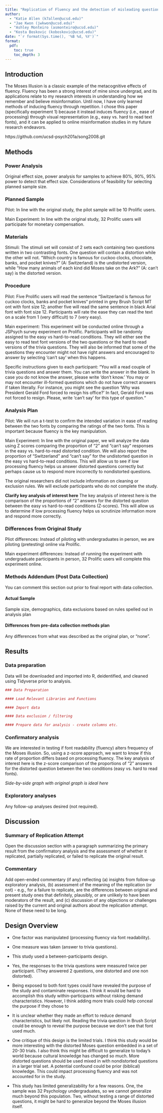 ```yaml
---
title: "Replication of Fluency and the detection of misleading questions: Low processing fluency attenuates the Moses Illusion (Experiment 1) by Song & Schwarz (2008, Social Cognition)"
author: 
  - "Katie Allen (k7allen@ucsd.edu)" 
  - "Jae Kwon (jwkwon@ucsd.edu)" 
  - "Ashley Monteiro (asmonteiro@ucsd.edu)" 
  - "Kosta Boskovic (koboskovic@ucsd.edu)"
date: "`r format(Sys.time(), '%B %d, %Y')`"
format: 
  pdf:
    toc: true
    toc_depth: 3
---
```


<!-- Replication reports should all use this template to standardize reporting across projects.  These reports will be public supplementary materials that accompany the summary report(s) of the aggregate results. -->

## Introduction

The Moses Illusion is a classic example of the metacognitive effects of fluency. Fluency has been a strong interest of mine since undergrad, and its applications relate to my research interests in understanding how we remember and believe misinformation. Until now, I have only learned methods of inducing fluency through repetition. I chose this paper (specifically experiment 1) because it instead induces fluency (i.e., ease of processing) through visual representation (e.g., easy vs. hard to read text fonts), and it can be applied to online misinformation studies in my future research endeavors.

https://github.com/ucsd-psych201a/song2008.git

## Methods

### Power Analysis

Original effect size, power analysis for samples to achieve 80%, 90%, 95% power to detect that effect size. Considerations of feasibility for selecting planned sample size.

### Planned Sample

Pilot: In line with the original study, the pilot sample will be 10 Prolific users.

Main Experiment: In line with the original study, 32 Prolific users will participate for monetary compensation.

### Materials

Stimuli: The stimuli set will consist of 2 sets each containing two questions written in two contrasting fonts. One question will contain a distortion while the other will not. "Which country is famous for cuckoo clocks, chocolate, banks, and pocket knives?" (A: Switzerland) is the undistorted version, while "How many animals of each kind did Moses take on the Ark?" (A: can’t say) is the distorted version.

### Procedure

Pilot: Five Prolific users will read the sentence “Switzerland is famous for cuckoo clocks, banks and pocket knives“ printed in grey Brush Script MT ont with font size 12; another five will read the same sentence in black Arial font with font size 12. Participants will rate the ease they can read the text on a scale from 1 (very difficult) to 7 (very easy).

Main experiment: This experiment will be conducted online through a JSPsych survey experiment on Prolific. Participants will be randomly assigned to the easy vs hard-to-read conditions. They will either see the easy to read text font versions of the two questions or the hard to read versions of the trivia questions. They will also be informed that some of the questions they encounter might not have right answers and encouraged to answer by selecting ‘can’t say’ when this happens.

Specific instructions given to each participant: “You will a read couple of trivia questions and answer them. You can write the answer in the blank. In case you do not know the answer, please write 'don't know.' You may or may not encounter ill-formed questions which do not have correct answers if taken literally. For instance, you might see the question 'Why was President Gerald Ford forced to resign his office?' In fact, Gerald Ford was not forced to resign. Please, write 'can't say' for this type of question.“

### Analysis Plan

Pilot: We will run a t-test to confirm the intended variation in ease of reading between the two fonts by comparing the ratings of the two fonts. This is important because fluency is the key manipulation.

Main Experiment: In line with the original paper, we will analyze the data using Z scores comparing the proportion of "2" and "can't say" responses in the easy vs. hard-to-read distorted condition. We will also report the proportion of "Switzerland" and "can't say" for the undistorted question in the easy vs hard-to-read conditions. This will allow us to see if low processing fluency helps us answer distorted questions correctly but perhaps cause us to respond more incorrectly to nondistorted questions.

The original researchers did not include information on cleaning or exclusion rules. We will exclude participants who do not complete the study.

**Clarify key analysis of interest here** The key analysis of interest here is the comparison of the proportions of "2" answers for the distorted question between the easy vs hard-to-read conditions (Z-scores). This will allow us to determine if low processing fluency helps us scrutinize information more and respond more correctly.

### Differences from Original Study

Pliot differences: Instead of piloting with undergraduates in person, we are piloting (pretesting) online via Prolific.

Main experiment differences: Instead of running the experiment with undergraduate participants in person, 32 Prolific users will complete this experiment online.

### Methods Addendum (Post Data Collection)

You can comment this section out prior to final report with data collection.

#### Actual Sample

Sample size, demographics, data exclusions based on rules spelled out in analysis plan

#### Differences from pre-data collection methods plan

Any differences from what was described as the original plan, or “none”.

## Results

### Data preparation

Data will be downloaded and imported into R, deidentified, and cleaned using Tidyverse prior to analysis.

```r
### Data Preparation

#### Load Relevant Libraries and Functions

#### Import data

#### Data exclusion / filtering

#### Prepare data for analysis - create columns etc.
```

### Confirmatory analysis

We are interested in testing if font readability (fluency) alters frequency of the Moses illusion. So, using a z-score approach, we want to know if this rate of proportion differs based on processing fluency. The key analysis of interest here is the z-score comparison of the proportions of "2" answers for the distorted question between the two conditions (easy vs. hard to read fonts).

*Side-by-side graph with original graph is ideal here*

### Exploratory analyses

Any follow-up analyses desired (not required).

## Discussion

### Summary of Replication Attempt

Open the discussion section with a paragraph summarizing the primary result from the confirmatory analysis and the assessment of whether it replicated, partially replicated, or failed to replicate the original result.

### Commentary

Add open-ended commentary (if any) reflecting (a) insights from follow-up exploratory analysis, (b) assessment of the meaning of the replication (or not) - e.g., for a failure to replicate, are the differences between original and present study ones that definitely, plausibly, or are unlikely to have been moderators of the result, and (c) discussion of any objections or challenges raised by the current and original authors about the replication attempt. None of these need to be long.

## Design Overview

- One factor was manipulated (processing fluency via font readability).

- One measure was taken (answer to trivia questions).

- This study used a between-participants design.

- Yes, the responses to the trivia questions were measured twice per participant. (They answered 2 questions, one distorted and one non distorted).

- Being exposed to both font types could have revealed the purpose of the study and contaminate responses. I think it would be hard to accomplish this study within-participants without risking demand characteristics. However, I think adding more trials could help conceal the purpose if they chose to 

- It is unclear whether they made an effort to reduce demand characteristics, but likely not. Reading the trivia question in Brush Script could be enough to reveal the purpose because we don't see that font used much. 

- One critique of this design is the limited trials. I think this study would be more interesting with the distorted Moses question embedded in a set of 20-30 trials. I also think this might be difficult to generalize to today's world because cultural knowledge has changed so much. More distorted questions should be used mixed in with nondistorted questions in a larger trial set. A potential confound could be prior (biblical) knowledge. This could impact processing fluency and was not accounted for in the study. 

- This study has limited generalizability for a few reasons. One, the sample was 32 Psychology undergraduates, so we cannot generalize much beyond this population. Two, without testing a range of distorted questions, it might be hard to generalize beyond the Moses illusion itself. 

